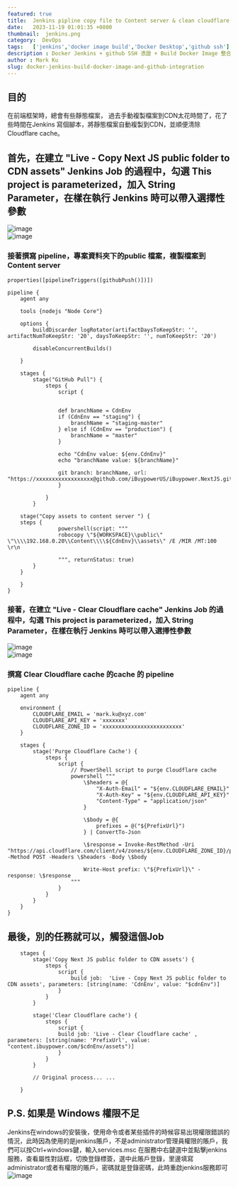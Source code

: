 ---
featured: true
title:  Jenkins pipline copy file to Content server & clean cloudflare cahce 
date:   2023-11-19 01:01:35 +0800
thumbnail:  jenkins.png
category:  DevOps 
tags:   ['jenkins','docker image build','Docker Desktop','github ssh']
description : Docker Jenkins + github SSH 憑證 + Build Docker Image 整合筆記
author : Mark Ku
slug: docker-jenkins-build-docker-image-and-github-integration
---
## 目的
在前端框架時，總會有些靜態檔案， 過去手動複製檔案到CDN太花時間了，花了些時間在Jenkins 寫個腳本，將靜態檔案自動複製到CDN，並順便清除Cloudflare cache。

## 首先，在建立 "Live - Copy Next JS public folder to CDN assets" Jenkins Job 的過程中，勾選 This project is parameterized，加入 String Parameter，在樣在執行 Jenkins 時可以帶入選擇性參數
![image](1.png)  
![image](2.png)  

### 接著撰寫 pipeline，專案資料夾下的public 檔案，複製檔案到 Content server 
```
properties([pipelineTriggers([githubPush()])])

pipeline {
    agent any
 
    tools {nodejs "Node Core"}
    
    options {
        buildDiscarder logRotator(artifactDaysToKeepStr: '', artifactNumToKeepStr: '20', daysToKeepStr: '', numToKeepStr: '20')
     
        disableConcurrentBuilds()     
    
    }

    stages {
        stage("GitHub Pull") {
            steps {
                script {
                

                def branchName = CdnEnv
                if (CdnEnv == "staging") {
                    branchName = "staging-master"
                } else if (CdnEnv == "production") {
                    branchName = "master"
                }
				
                echo "CdnEnv value: ${env.CdnEnv}"
                echo "branchName value: ${branchName}"

                git branch: branchName, url: "https://xxxxxxxxxxxxxxxxxx@github.com/iBuypowerUS/iBuypower.NextJS.git"
                }
                
            }
        }

    stage("Copy assets to content server ") {
    steps { 	            
            	powershell(script: """
              	robocopy \"${WORKSPACE}\\public\" \"\\\\192.168.0.20\\Content\\\\${CdnEnv}\\assets\" /E /MIR /MT:100 \r\n
              	 
              	""", returnStatus: true)
        }
    }    
 
    }
}

```
### 接著，在建立 "Live - Clear Cloudflare cache" Jenkins Job 的過程中，勾選 This project is parameterized，加入 String Parameter，在樣在執行 Jenkins 時可以帶入選擇性參數
![image](3.png)  
![image](4.png)  

### 撰寫 Clear Cloudflare cache 的cache 的 pipeline 
```
pipeline {
    agent any 

    environment {
        CLOUDFLARE_EMAIL = 'mark.ku@xyz.com'
        CLOUDFLARE_API_KEY = 'xxxxxxx'
        CLOUDFLARE_ZONE_ID = 'xxxxxxxxxxxxxxxxxxxxxxxxx'
    }

    stages {
        stage('Purge Cloudflare Cache') {
            steps {
                script {
                    // PowerShell script to purge Cloudflare cache
                    powershell """
                        \$headers = @{
                            "X-Auth-Email" = "${env.CLOUDFLARE_EMAIL}"
                            "X-Auth-Key" = "${env.CLOUDFLARE_API_KEY}"
                            "Content-Type" = "application/json"
                        }

                        \$body = @{
                            prefixes = @("${PrefixUrl}")
                        } | ConvertTo-Json

                        \$response = Invoke-RestMethod -Uri "https://api.cloudflare.com/client/v4/zones/${env.CLOUDFLARE_ZONE_ID}/purge_cache" -Method POST -Headers \$headers -Body \$body
                        
                        Write-Host prefix: \"${PrefixUrl}\" - response: \$response
                    """
                }
            }
        }
    }
}

```

## 最後，別的任務就可以，觸發這個Job
```
	stages {
	    stage('Copy Next JS public folder to CDN assets') {
            steps {
                script {
                    build job:  'Live - Copy Next JS public folder to CDN assets', parameters: [string(name: 'CdnEnv', value: "$cdnEnv")]
                }
            }
        }
		
		stage('Clear Cloudflare cache') {
            steps {
                script {
                build job: 'Live - Clear Cloudflare cache' , parameters: [string(name: 'PrefixUrl', value: "content.ibuypower.com/$cdnEnv/assets")]
                }
            }
        }
		
		// Original process... ...
       
	}
```
## P.S. 如果是 Windows 權限不足
Jenkins在windows的安裝後，使用命令或者某些插件的時候容易出現權限錯誤的情況，此時因為使用的是jenkins賬戶，不是administrator管理員權限的賬戶，我們可以按Ctrl+windows鍵，輸入services.msc 在服務中右鍵選中並點擊jenkins服務，查看屬性對話框，切換登錄標簽，選中此賬戶登錄，里邊填寫administrator或者有權限的賬戶，密碼就是登錄密碼，此時重啟jenkins服務即可
![image](5.png)  